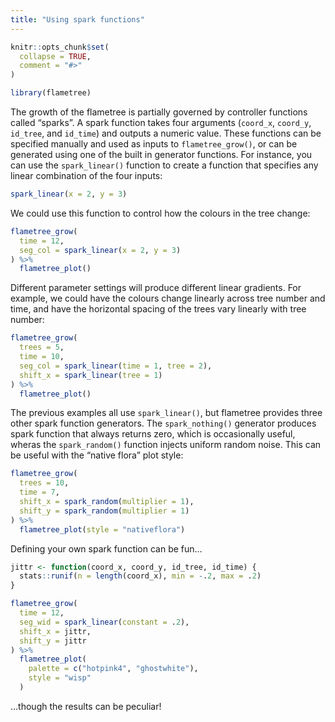 ```yaml
---
title: "Using spark functions"
---
```


```r
knitr::opts_chunk$set(
  collapse = TRUE,
  comment = "#>"
)
```

```r
library(flametree)
```

The growth of the flametree is partially governed by controller functions called "sparks". A spark function takes four arguments (`coord_x`, `coord_y`, `id_tree`, and `id_time`) and outputs a numeric value. These functions can be specified manually and used as inputs to `flametree_grow()`, or can be generated using one of the built in generator functions. For instance, you can use the `spark_linear()` function to create a function that specifies any linear combination of the four inputs:

```r
spark_linear(x = 2, y = 3)
```

We could use this function to control how the colours in the tree change:

```r
flametree_grow(
  time = 12,
  seg_col = spark_linear(x = 2, y = 3)
) %>% 
  flametree_plot()
```

Different parameter settings will produce different linear gradients. For example, we could have the colours change linearly across tree number and time, and have the horizontal spacing of the trees vary linearly with tree number:

```r
flametree_grow(
  trees = 5,
  time = 10,
  seg_col = spark_linear(time = 1, tree = 2),
  shift_x = spark_linear(tree = 1)
) %>% 
  flametree_plot()
```

The previous examples all use `spark_linear()`, but flametree provides three other spark function generators. The `spark_nothing()` generator produces spark function that always returns zero, which is occasionally useful, wheras the `spark_random()` function injects uniform random noise. This can be useful with the "native flora" plot style:

```r
flametree_grow(
  trees = 10,
  time = 7,
  shift_x = spark_random(multiplier = 1),
  shift_y = spark_random(multiplier = 1)
) %>% 
  flametree_plot(style = "nativeflora")
```

Defining your own spark function can be fun...

```r
jittr <- function(coord_x, coord_y, id_tree, id_time) {
  stats::runif(n = length(coord_x), min = -.2, max = .2)
}

flametree_grow(
  time = 12,
  seg_wid = spark_linear(constant = .2),
  shift_x = jittr,
  shift_y = jittr
) %>% 
  flametree_plot(
    palette = c("hotpink4", "ghostwhite"),
    style = "wisp"
  )
```

...though the results can be peculiar!
